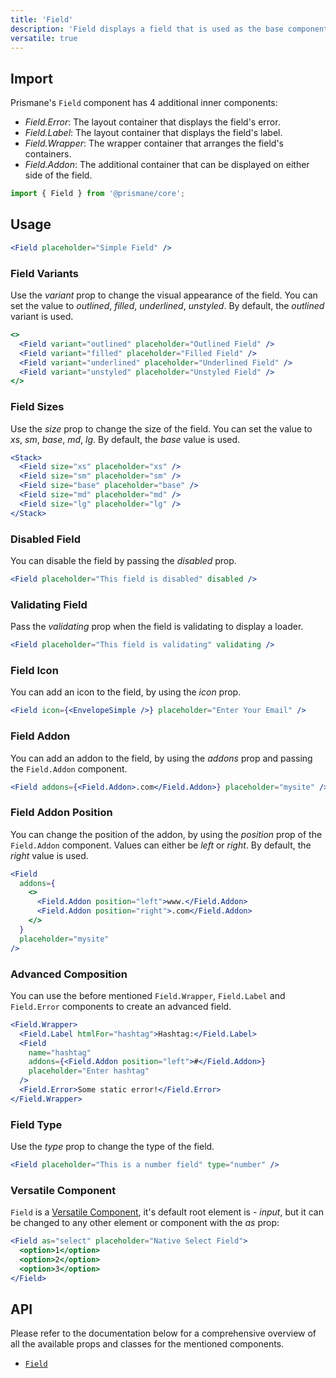 ---
title: 'Field'
description: 'Field displays a field that is used as the base component to create fields.'
versatile: true
---

## Import

Prismane's `Field` component has 4 additional inner components:

- _Field.Error_: The layout container that displays the field's error.
- _Field.Label_: The layout container that displays the field's label.
- _Field.Wrapper_: The wrapper container that arranges the field's containers.
- _Field.Addon_: The additional container that can be displayed on either side of the field.

```js
import { Field } from '@prismane/core';
```

## Usage

```jsx preview
<Field placeholder="Simple Field" />
```

### Field Variants

Use the _variant_ prop to change the visual appearance of the field. You can set the value to _outlined_, _filled_, _underlined_, _unstyled_. By default, the _outlined_ variant is used.

```jsx preview
<>
  <Field variant="outlined" placeholder="Outlined Field" />
  <Field variant="filled" placeholder="Filled Field" />
  <Field variant="underlined" placeholder="Underlined Field" />
  <Field variant="unstyled" placeholder="Unstyled Field" />
</>
```

### Field Sizes

Use the _size_ prop to change the size of the field. You can set the value to _xs_, _sm_, _base_, _md_, _lg_. By default, the _base_ value is used.

```jsx preview
<Stack>
  <Field size="xs" placeholder="xs" />
  <Field size="sm" placeholder="sm" />
  <Field size="base" placeholder="base" />
  <Field size="md" placeholder="md" />
  <Field size="lg" placeholder="lg" />
</Stack>
```

### Disabled Field

You can disable the field by passing the _disabled_ prop.

```jsx preview
<Field placeholder="This field is disabled" disabled />
```

### Validating Field

Pass the _validating_ prop when the field is validating to display a loader.

```jsx preview
<Field placeholder="This field is validating" validating />
```

### Field Icon

You can add an icon to the field, by using the _icon_ prop.

```jsx preview
<Field icon={<EnvelopeSimple />} placeholder="Enter Your Email" />
```

### Field Addon

You can add an addon to the field, by using the _addons_ prop and passing the `Field.Addon` component.

```jsx preview
<Field addons={<Field.Addon>.com</Field.Addon>} placeholder="mysite" />
```

### Field Addon Position

You can change the position of the addon, by using the _position_ prop of the `Field.Addon` component. Values can either be _left_ or _right_. By default, the _right_ value is used.

```jsx preview
<Field
  addons={
    <>
      <Field.Addon position="left">www.</Field.Addon>
      <Field.Addon position="right">.com</Field.Addon>
    </>
  }
  placeholder="mysite"
/>
```

### Advanced Composition

You can use the before mentioned `Field.Wrapper`, `Field.Label` and `Field.Error` components to create an advanced field.

```jsx preview
<Field.Wrapper>
  <Field.Label htmlFor="hashtag">Hashtag:</Field.Label>
  <Field
    name="hashtag"
    addons={<Field.Addon position="left">#</Field.Addon>}
    placeholder="Enter hashtag"
  />
  <Field.Error>Some static error!</Field.Error>
</Field.Wrapper>
```

### Field Type

Use the _type_ prop to change the type of the field.

```jsx preview
<Field placeholder="This is a number field" type="number" />
```

### Versatile Component

`Field` is a [Versatile Component](/docs/getting-started/versatile-components), it's default root element is - _input_, but it can be changed to any other element or component with the _as_ prop:

```jsx preview
<Field as="select" placeholder="Native Select Field">
  <option>1</option>
  <option>2</option>
  <option>3</option>
</Field>
```

## API

Please refer to the documentation below for a comprehensive overview of all the available props and classes for the mentioned components.

- [`Field`](/docs/components-api/field-api)
